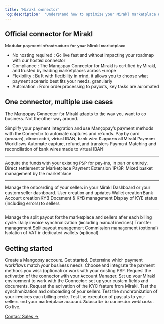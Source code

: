 ```yaml
---
title: 'Mirakl connector'  
'og:description': 'Understand how to optimize your Mirakl marketplace with the Mangopay Connector.'  
---
```


## Official connector for Mirakl  

Modular payment infrastructure for your Mirakl marketplace  
- No hosting required : Go live fast and without impacting your roadmap with our hosted connector  
- Compliance : The Mangopay Connector for Mirakl is certified by Mirakl, and trusted by leading marketplaces across Europe  
- Flexibility : Built with flexibility in mind, it allows you to choose what payment scenario best fits your needs, granularly  
- Automation : From order processing to payouts, key tasks are automated  

## One connector, multiple use cases  

The Mangopay Connector for Mirakl adapts to the way you want to do business. Not the other way around. 

<CardGroup cols={2}>  
    <Card title="Pay-in with Mangopay">  
        Simplify your payment integration and use Mangopay’s payment methods with the Connector to automate captures and refunds.  
    </Card>  
    <Card title="Key features">  
        Pay by card (preauth), direct debit, virtual IBAN, bank wire  
        Supports all Mirakl Payment Workflows
        Automate capture, refund, and transfers
        Payment Matching and reconciliation of bank wires made to virtual IBAN  
    </Card>  
</CardGroup>

<hr /> 

<CardGroup cols={2}>  
    <Card title="Pay-in with third party PSPs">  
        Acquire the funds with your existing PSP for pay-ins, in part or entirely.  
    </Card>  
    <Card title="Key features">  
        Direct settlement or Marketplace Payment Extension  
        1P/3P: Mixed basket management by the marketplace  
    </Card>  
</CardGroup>

<hr /> 

<CardGroup cols={2}>  
    <Card title="Seller onboarding">  
        Manage the onboarding of your sellers in your Mirakl Dashboard or your custom seller dashboard.  
    </Card>  
    <Card title="Key features">  
        User creation and updates  
        Wallet creation  
        Bank Account creation  
        KYB Document & KYB management  
        Display of KYB status (including errors) to sellers  
    </Card>  
</CardGroup>

<hr /> 

<CardGroup cols={2}>  
    <Card title="Payout">  
        Manage the split payout for the marketplace and sellers after each billing cycle.  
    </Card>  
    <Card title="Key features">  
        Daily invoice synchronization (including manual invoices)  
        Transfer management  
        Split payout management  
        Commission management (optional)  
        Isolation of VAT in dedicated wallets (optional)  
    </Card>  
</CardGroup>  

## Getting started  

<Steps> 
    <Step>Create a Mangopay account. Get started.</Step> 
    <Step>Determine which payment workflows match your business needs: Choose and integrate the payment methods you wish (optional) or work with your existing PSP.</Step> 
    <Step>Request the activation of the connector with your Account Manager.</Step> 
    <Step>Set up your Mirakl environment to work with the Connector: set up your custom fields and documents.</Step> 
    <Step>Request the activation of the KYC feature from Mirakl.</Step> 
    <Step>Test the synchronization and onboarding of your sellers.</Step> 
    <Step>Test the synchronization of your invoices each billing cycle.</Step> 
    <Step>Test the execution of payouts to your sellers and your marketplace account.</Step> 
    <Step>Subscribe to connector webhooks.</Step> 
    <Step>Go live.</Step>  
</Steps>  

<a href="https://mangopay.com/contact" target="_blank">Contact Sales &rarr;</a>